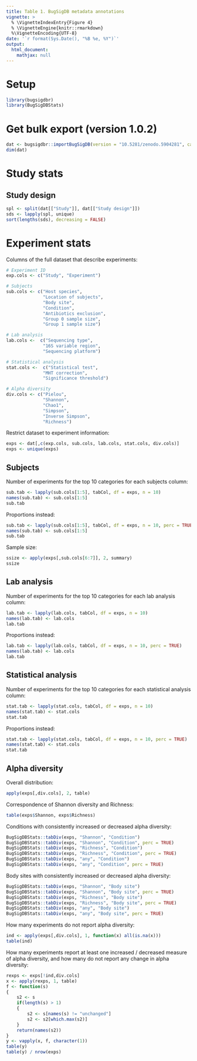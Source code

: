 ```yaml
---
title: Table 1. BugSigDB metadata annotations 
vignette: >
  % \VignetteIndexEntry{Figure 4}
  % \VignetteEngine{knitr::rmarkdown}
  %\VignetteEncoding{UTF-8}
date: '`r format(Sys.Date(), "%B %e, %Y")`'
output:
  html_document:
    mathjax: null   
---
```


# Setup
```r
library(bugsigdbr)
library(BugSigDBStats)
```

# Get bulk export (version 1.0.2)

```r
dat <- bugsigdbr::importBugSigDB(version = "10.5281/zenodo.5904281", cache = FALSE)
dim(dat)
```

# Study stats

## Study design

```r
spl <- split(dat[["Study"]], dat[["Study design"]])
sds <- lapply(spl, unique)
sort(lengths(sds), decreasing = FALSE)
```

# Experiment stats

Columns of the full dataset that describe experiments:

```r
# Experiment ID
exp.cols <- c("Study", "Experiment")

# Subjects
sub.cols <- c("Host species",
              "Location of subjects",
              "Body site",
              "Condition",
              "Antibiotics exclusion",
              "Group 0 sample size",
              "Group 1 sample size")

# Lab analysis              
lab.cols <-  c("Sequencing type",
              "16S variable region",
              "Sequencing platform")

# Statistical analysis
stat.cols <-  c("Statistical test",
              "MHT correction",
              "Significance threshold")

# Alpha diversity
div.cols <- c("Pielou",
              "Shannon",
              "Chao1",
              "Simpson",
              "Inverse Simpson",
              "Richness")
```

Restrict dataset to experiment information:

```r
exps <- dat[,c(exp.cols, sub.cols, lab.cols, stat.cols, div.cols)]
exps <- unique(exps)
```

## Subjects

Number of experiments for the top 10 categories for each subjects column:

```r
sub.tab <- lapply(sub.cols[1:5], tabCol, df = exps, n = 10)
names(sub.tab) <- sub.cols[1:5]
sub.tab
```

Proportions instead:

```r
sub.tab <- lapply(sub.cols[1:5], tabCol, df = exps, n = 10, perc = TRUE)
names(sub.tab) <- sub.cols[1:5]
sub.tab
```

Sample size:

```r
ssize <- apply(exps[,sub.cols[6:7]], 2, summary)
ssize
```

## Lab analysis

Number of experiments for the top 10 categories for each lab analysis column:

```r
lab.tab <- lapply(lab.cols, tabCol, df = exps, n = 10)
names(lab.tab) <- lab.cols
lab.tab
```

Proportions instead:

```r
lab.tab <- lapply(lab.cols, tabCol, df = exps, n = 10, perc = TRUE)
names(lab.tab) <- lab.cols
lab.tab
```

## Statistical analysis

Number of experiments for the top 10 categories for each statistical analysis column:

```r
stat.tab <- lapply(stat.cols, tabCol, df = exps, n = 10)
names(stat.tab) <- stat.cols
stat.tab
```

Proportions instead:

```r
stat.tab <- lapply(stat.cols, tabCol, df = exps, n = 10, perc = TRUE)
names(stat.tab) <- stat.cols
stat.tab
```

## Alpha diversity

Overall distribution:

```r
apply(exps[,div.cols], 2, table)
```

Correspondence of Shannon diversity and Richness:

```r
table(exps$Shannon, exps$Richness)
```

Conditions with consistently increased or decreased alpha diversity:

```r
BugSigDBStats::tabDiv(exps, "Shannon", "Condition")
BugSigDBStats::tabDiv(exps, "Shannon", "Condition", perc = TRUE)
BugSigDBStats::tabDiv(exps, "Richness", "Condition")
BugSigDBStats::tabDiv(exps, "Richness", "Condition", perc = TRUE)
BugSigDBStats::tabDiv(exps, "any", "Condition")
BugSigDBStats::tabDiv(exps, "any", "Condition", perc = TRUE)
```

Body sites with consistently increased or decreased alpha diversity:

```r
BugSigDBStats::tabDiv(exps, "Shannon", "Body site")
BugSigDBStats::tabDiv(exps, "Shannon", "Body site", perc = TRUE)
BugSigDBStats::tabDiv(exps, "Richness", "Body site")
BugSigDBStats::tabDiv(exps, "Richness", "Body site", perc = TRUE)
BugSigDBStats::tabDiv(exps, "any", "Body site")
BugSigDBStats::tabDiv(exps, "any", "Body site", perc = TRUE)
```

How many experiments do not report alpha diversity:
 
```r
ind <- apply(exps[,div.cols], 1, function(x) all(is.na(x)))
table(ind)
```

How many experiments report at least one increased / decreased measure of alpha 
diversity, and how many do not report any change in alpha diversity:

```r
rexps <- exps[!ind,div.cols]
x <- apply(rexps, 1, table)
f <- function(s)
{
    s2 <- s
    if(length(s) > 1)
    {
        s2 <- s[names(s) != "unchanged"]
        s2 <- s2[which.max(s2)]
    }
    return(names(s2))
} 
y <- vapply(x, f, character(1))
table(y)
table(y) / nrow(exps) 
```

